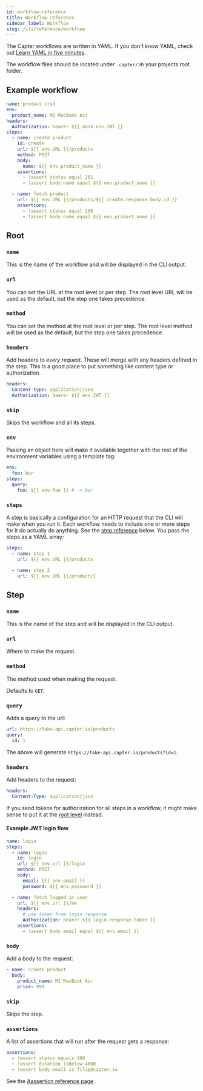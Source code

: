 ```yaml
---
id: workflow-reference
title: Workflow reference
sidebar_label: Workflow
slug: /cli/reference/workflow
---
```


The Capter workflows are written in YAML. If you don't know YAML, check out [Learn YAML in five minutes](https://www.codeproject.com/Articles/1214409/Learn-YAML-in-five-minutes).

The workflow files should be located under `.capter/` in your projects root folder.

## Example workflow

```yml title="./capter/product-crud.yml"
name: product crud
env:
  product_name: M1 MacBook Air
headers:
  Authorization: bearer ${{ mask env.JWT }}
steps:
  - name: create product
    id: create
    url: ${{ env.URL }}/products
    method: POST
    body:
      name: ${{ env.product_name }}
    assertions:
      - !assert status equal 201
      - !assert body.name equal ${{ env.product_name }}

  - name: fetch product
    url: ${{ env.URL }}/products/${{ create.response.body.id }}
    assertions:
      - !assert status equal 200
      - !assert body.name equal ${{ env.product_name }}
```

## Root

### `name`

This is the name of the workflow and will be displayed in the CLI output.

### `url`

You can set the URL at the root level or per step. The root level URL will be used as the default, but the step one takes precedence.

### `method`

You can set the method at the root level or per step. The root level method will be used as the default, but the step one takes precedence.

### `headers`

Add headers to _every request_. These will merge with any headers defined in the step. This is a good place to put something like content type or authorization.

```yml
headers:
  Content-type: application/json
  Authorization: bearer ${{ env.JWT }}
```

### `skip`

Skips the workflow and all its steps.

### `env`

Passing an object here will make it available together with the rest of the environment variables using a template tag:

```yml
env:
  foo: bar
steps:
  query:
    foo: ${{ env.foo }} # -> bar
```

### `steps`

A step is basically a configuration for an HTTP request that the CLI will make when you run it. Each workflow needs to include one or more steps for it do actually do anything. See the [step reference](#step) below. You pass the steps as a YAML array:

```yml
steps:
  - name: step 1
    url: ${{ env.URL }}/products

  - name: step 2
    url: ${{ env.URL }}/product/1
```

## Step

### `name`

This is the name of the step and will be displayed in the CLI output.

### `url`

Where to make the request.

### `method`

The method used when making the request.

Defaults to `GET`.

### `query`

Adds a query to the url:

```yml
url: https://fake-api.capter.io/products
query:
  id: 1
```

The above will generate `https://fake-api.capter.io/products?id=1`.

### `headers`

Add headers to the request:

```yml
headers:
  Content-Type: application/json
```

If you send tokens for authorization for all steps in a workflow, it might make sense to put it at the [root level](#headers) instead.

#### Example JWT login flow

```yml title="./capter/login.yml"
name: login
steps:
  - name: login
    id: login
    url: ${{ env.url }}/login
    method: POST
    body:
      email: ${{ env.email }}
      password: ${{ env.password }}

  - name: fetch logged in user
    url: ${{ env.url }}/me
    headers:
      # use token from login response
      Authorization: bearer ${{ login.response.token }}
    assertions:
      - !assert body.email equal ${{ env.email }}
```

### `body`

Add a body to the request:

```yml
- name: create product
  body:
    product_name: M1 MacBook Air
    price: 999
```

### `skip`

Skips the step.

### `assertions`

A list of assertions that will run after the request gets a response:

```yml
assertions:
  - !assert status equals 200
  - !assert duration isBelow 4000
  - !assert body.email is filip@capter.io
```

See the [Aassertion reference page](/cli/reference/assertions).
